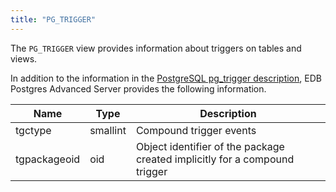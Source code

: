```yaml
---
title: "PG_TRIGGER"
---
```


The `PG_TRIGGER` view provides information about triggers on tables and views. 

In addition to the information in the [PostgreSQL pg_trigger description](https://www.postgresql.org/docs/current/catalog-pg-trigger.html), EDB Postgres Advanced Server provides the following information.

| Name         | Type     | Description                                                                |
| ------------ | -------- | -------------------------------------------------------------------------- |
| tgctype      | smallint | Compound trigger events                                                    |
| tgpackageoid | oid      | Object identifier of the package created implicitly for a compound trigger |